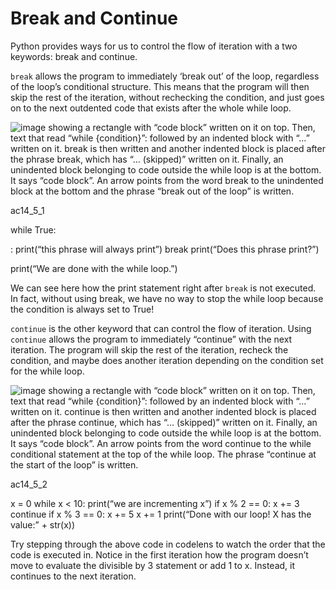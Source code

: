 <div class="qnum" markdown="1" markdown="1" prefix="moreiter-5-"
start="1">

</div>

# Break and Continue

Python provides ways for us to control the flow of iteration with a two
keywords: break and continue.

`break` allows the program to immediately ‘break out’ of the loop,
regardless of the loop’s conditional structure. This means that the
program will then skip the rest of the iteration, without rechecking the
condition, and just goes on to the next outdented code that exists after
the whole while loop.

![image showing a rectangle with “code block” written on it on top.
Then, text that read “while {condition}”: followed by an indented block
with “…” written on it. break is then written and another indented block
is placed after the phrase break, which has “… (skipped)” written on it.
Finally, an unindented block belonging to code outside the while loop is
at the bottom. It says “code block”. An arrow points from the word break
to the unindented block at the bottom and the phrase “break out of the
loop” is written.](Figures/while_and_break.png)

<div class="activecode" markdown="1" markdown="1">

ac14_5_1

while True:

:   print(“this phrase will always print”) break print(“Does this phrase
    print?”)

print(“We are done with the while loop.”)

</div>

We can see here how the print statement right after `break` is not
executed. In fact, without using break, we have no way to stop the while
loop because the condition is always set to True!

`continue` is the other keyword that can control the flow of iteration.
Using `continue` allows the program to immediately “continue” with the
next iteration. The program will skip the rest of the iteration, recheck
the condition, and maybe does another iteration depending on the
condition set for the while loop.

![image showing a rectangle with “code block” written on it on top.
Then, text that read “while {condition}”: followed by an indented block
with “…” written on it. continue is then written and another indented
block is placed after the phrase continue, which has “… (skipped)”
written on it. Finally, an unindented block belonging to code outside
the while loop is at the bottom. It says “code block”. An arrow points
from the word continue to the while conditional statement at the top of
the while loop. The phrase “continue at the start of the loop” is
written.](Figures/while_and_continue.png)

<div class="activecode" markdown="1" markdown="1">

ac14_5_2

x = 0 while x \< 10: print(“we are incrementing x”) if x % 2 == 0: x +=
3 continue if x % 3 == 0: x += 5 x += 1 print(“Done with our loop! X has
the value:” + str(x))

</div>

Try stepping through the above code in codelens to watch the order that
the code is executed in. Notice in the first iteration how the program
doesn’t move to evaluate the divisible by 3 statement or add 1 to x.
Instead, it continues to the next iteration.
